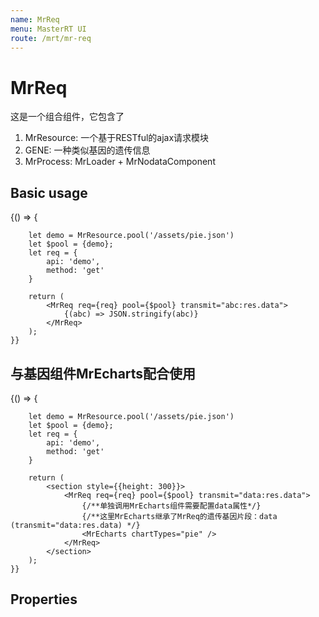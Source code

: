 ```yaml
---
name: MrReq
menu: MasterRT UI
route: /mrt/mr-req
---
```



# MrReq

这是一个组合组件，它包含了

1. MrResource: 一个基于RESTful的ajax请求模块
2. GENE: 一种类似基因的遗传信息
3. <Link to='/mrt/mr-process'>MrProcess</Link>: MrLoader + MrNodataComponent


## Basic usage

<Playground>
    {() => {

        let demo = MrResource.pool('/assets/pie.json')
        let $pool = {demo};
        let req = {
            api: 'demo',
            method: 'get'
        }

        return (
            <MrReq req={req} pool={$pool} transmit="abc:res.data">
                {(abc) => JSON.stringify(abc)}
            </MrReq>
        );
    }}
</Playground>

## 与基因组件MrEcharts配合使用

<Playground>
    {() => {

        let demo = MrResource.pool('/assets/pie.json')
        let $pool = {demo};
        let req = {
            api: 'demo',
            method: 'get'
        }

        return (
            <section style={{height: 300}}>
                <MrReq req={req} pool={$pool} transmit="data:res.data">
                    {/**单独调用MrEcharts组件需要配置data属性*/}
                    {/**这里MrEcharts继承了MrReq的遗传基因片段：data (transmit="data:res.data) */}
                    <MrEcharts chartTypes="pie" />
                </MrReq>
            </section>
        );
    }}
</Playground>

## Properties

<PropsTable of={MrReq} />